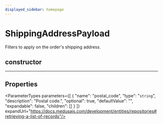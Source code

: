 ```yaml
---
displayed_sidebar: homepage
---
```



# ShippingAddressPayload

Filters to apply on the order's shipping address.

## constructor

___

## Properties

<ParameterTypes parameters={[
  {
    "name": "postal_code",
    "type": "`string`",
    "description": "Postal code.",
    "optional": true,
    "defaultValue": "",
    "expandable": false,
    "children": []
  }
]} expandUrl="https://docs.medusajs.com/development/entities/repositories#retrieving-a-list-of-records"/>
